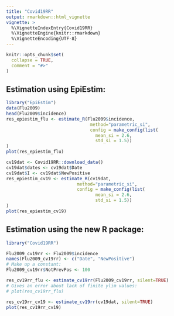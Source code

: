 ```yaml
---
title: "Covid19RR"
output: rmarkdown::html_vignette
vignette: >
  %\VignetteIndexEntry{Covid19RR}
  %\VignetteEngine{knitr::rmarkdown}
  %\VignetteEncoding{UTF-8}
---
```


```r
knitr::opts_chunk$set(
  collapse = TRUE,
  comment = "#>"
)
```

## Estimation using EpiEstim:

```r
library("EpiEstim")
data(Flu2009)
head(Flu2009$incidence)
res_epiestim_flu <- estimate_R(Flu2009$incidence, 
                                method="parametric_si",
                                config = make_config(list(
                                  mean_si = 2.6, 
                                  std_si = 1.5))
)
plot(res_epiestim_flu)
```

```r
cv19dat <- Covid19RR::download_data()
cv19dat$dates <- cv19dat$Date
cv19dat$I <- cv19dat$NewPositive
res_epiestim_cv19 <- estimate_R(cv19dat,
                           method="parametric_si",
                           config = make_config(list(
                                  mean_si = 2.6, 
                                  std_si = 1.5))
)
plot(res_epiestim_cv19)                           
```

## Estimation using the new R package:

```r
library("Covid19RR")

Flu2009_cv19rr <- Flu2009$incidence
names(Flu2009_cv19rr) <- c("Date", "NewPositive")
# Make up a constant:
Flu2009_cv19rr$NotPrevPos <- 100

res_cv19rr_flu <- estimate_cv19rr(Flu2009_cv19rr, silent=TRUE)
# Gives an error about lack of finite ylim values:
# plot(res_cv19rr_flu)
```

```r
res_cv19rr_cv19 <- estimate_cv19rr(cv19dat, silent=TRUE)
plot(res_cv19rr_cv19)
```

